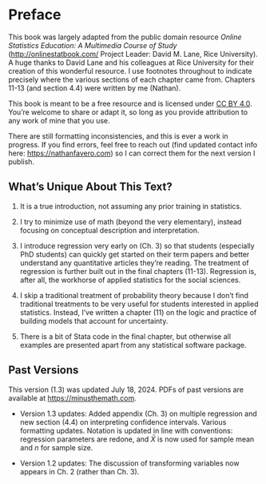 # Preface {.unnumbered}

This book was largely adapted from the public domain resource *Online Statistics Education: A Multimedia Course of Study* (<http://onlinestatbook.com/> Project Leader: David M. Lane, Rice University). A huge thanks to David Lane and his colleagues at Rice University for their creation of this wonderful resource. I use footnotes throughout to indicate precisely where the various sections of each chapter came from. Chapters 11-13 (and section 4.4) were written by me (Nathan).

This book is meant to be a free resource and is licensed under [CC BY 4.0](https://creativecommons.org/licenses/by/4.0/?ref=chooser-v1). You're welcome to share or adapt it, so long as you provide attribution to any work of mine that you use.

There are still formatting inconsistencies, and this is ever a work in progress. If you find errors, feel free to reach out (find updated contact info here: <https://nathanfavero.com>) so I can correct them for the next version I publish.

## What's Unique About This Text?

1.  It is a true introduction, not assuming any prior training in statistics.

2.  I try to minimize use of math (beyond the very elementary), instead focusing on conceptual description and interpretation.

3.  I introduce regression very early on (Ch. 3) so that students (especially PhD students) can quickly get started on their term papers and better understand any quantitative articles they're reading. The treatment of regression is further built out in the final chapters (11-13). Regression is, after all, the workhorse of applied statistics for the social sciences.

4.  I skip a traditional treatment of probability theory because I don't find traditional treatments to be very useful for students interested in applied statistics. Instead, I've written a chapter (11) on the logic and practice of building models that account for uncertainty.

5.  There is a bit of Stata code in the final chapter, but otherwise all examples are presented apart from any statistical software package.

## Past Versions

This version (1.3) was updated July 18, 2024. PDFs of past versions are available at <https://minusthemath.com>.

-   Version 1.3 updates: Added appendix (Ch. 3) on multiple regression and new section (4.4) on interpreting confidence intervals. Various formatting updates. Notation is updated in line with conventions: regression parameters are redone, and $\bar{X}$ is now used for sample mean and $n$ for sample size.

-   Version 1.2 updates: The discussion of transforming variables now appears in Ch. 2 (rather than Ch. 3).
